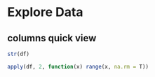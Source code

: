 

# Explore Data


## columns quick view
```r
str(df)

apply(df, 2, function(x) range(x, na.rm = T))

```

